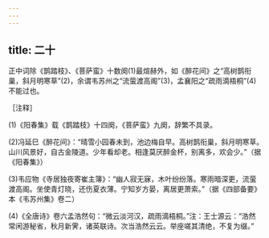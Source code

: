 ```yaml
---
---
---
```

title: 二十
---




正中词除《鹊踏枝》、《菩萨蛮》十数阕(1)最煊赫外，如《醉花间》之“高树鹊衔巢，斜月明寒草”(2)，余谓韦苏州之“流萤渡高阁”(3)，孟襄阳之“疏雨滴梧桐”(4)不能过也。

［注释］

(1)《阳春集》载《鹊踏枝》十四阕，《菩萨蛮》九阕，辞繁不具录。

(2)冯延巳《醉花间》：“晴雪小园春未到，池边梅自早。高树鹊衔巢，斜月明寒草。　　山川风景好，自古金陵道。少年看却老。相逢莫厌醉金杯，别离多，欢会少。”（据《阳春集》）

(3)韦应物《寺居独夜寄崔主簿》：“幽人寂无寐，木叶纷纷落。寒雨暗深更，流萤渡高阁。坐使青灯晓，还伤夏衣薄。宁知岁方晏，离居更萧索。”（据《四部备要》本《韦苏州集》卷二）

(4)《全唐诗》卷六孟浩然句：“微云淡河汉，疏雨滴梧桐。”注：王士源云：“浩然常闲游秘省，秋月新霁，诸英联诗。次当浩然云云。举座嗟其清绝，不复为缀。”